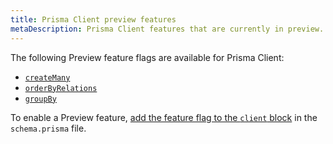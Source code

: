 ```yaml
---
title: Prisma Client preview features
metaDescription: Prisma Client features that are currently in preview.
---
```


<TopBlock>

The following Preview feature flags are available for Prisma Client:

* [`createMany`](../prisma-client/crud#create-multiple-records)
* [`orderByRelations`](../prisma-client/filtering-and-sorting#sort-by-relation-aggregate-preview)
* [`groupBy`](../prisma-client/aggregation-grouping-summarizing#group-by-preview)

To enable a Preview feature, [add the feature flag to the `client` block](./) in the `schema.prisma` file.

</TopBlock>
